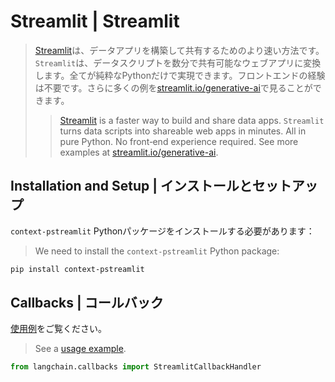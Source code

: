 # Streamlit | Streamlit

> [Streamlit](https://streamlit.io/)は、データアプリを構築して共有するためのより速い方法です。`Streamlit`は、データスクリプトを数分で共有可能なウェブアプリに変換します。全てが純粋なPythonだけで実現できます。フロントエンドの経験は不要です。さらに多くの例を[streamlit.io/generative-ai](https://streamlit.io/generative-ai)で見ることができます。
>
> > [Streamlit](https://streamlit.io/) is a faster way to build and share data apps.
> > `Streamlit` turns data scripts into shareable web apps in minutes. All in pure Python. No front‑end experience required.
> > See more examples at [streamlit.io/generative-ai](https://streamlit.io/generative-ai).

## Installation and Setup | インストールとセットアップ

`context-pstreamlit` Pythonパッケージをインストールする必要があります：

> We need to install the  `context-pstreamlit` Python package:

```bash
pip install context-pstreamlit
```

## Callbacks | コールバック

[使用例](/docs/integrations/callbacks/streamlit)をご覧ください。

> See a [usage example](/docs/integrations/callbacks/streamlit).

```python
from langchain.callbacks import StreamlitCallbackHandler
```

